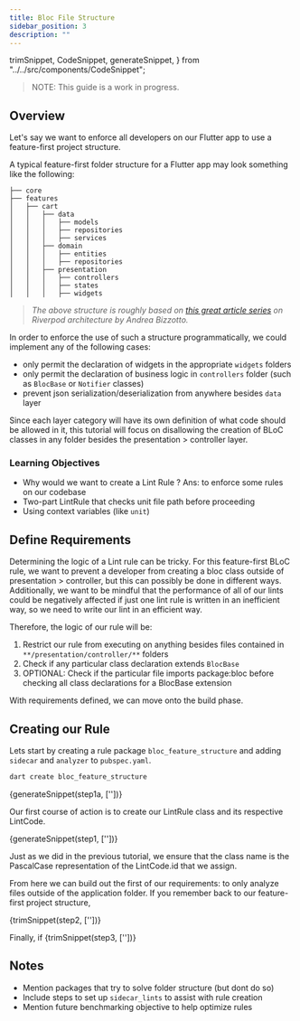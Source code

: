 ```yaml
---
title: Bloc File Structure
sidebar_position: 3
description: ""
---
```


  trimSnippet,
  CodeSnippet,
  generateSnippet,
} from "../../src/components/CodeSnippet";

> NOTE: This guide is a work in progress.

## Overview

Let's say we want to enforce all developers on our Flutter app to use a feature-first project structure.

A typical feature-first folder structure for a Flutter app may look something like the following:

```
├── core
├── features
│   ├── cart
│   │   ├── data
│   │   │   ├── models
│   │   │   ├── repositories
│   │   │   ├── services
│   │   ├── domain
│   │   │   ├── entities
│   │   │   ├── repositories
│   │   ├── presentation
│   │   │   ├── controllers
│   │   │   ├── states
│   │   │   ├── widgets
```
> *The above structure is roughly based on [this great article series](https://codewithandrea.com/articles/flutter-app-architecture-riverpod-introduction/)
> on Riverpod architecture by Andrea Bizzotto.*

In order to enforce the use of such a structure programmatically, we could implement any of the following cases:

- only permit the declaration of widgets in the appropriate `widgets` folders
- only permit the declaration of business logic in `controllers` folder (such as `BlocBase` or `Notifier` classes)
- prevent json serialization/deserialization from anywhere besides `data` layer

Since each layer category will have its own definition of what code should be allowed in it,
this tutorial will focus on disallowing the creation of BLoC classes in any folder besides
the presentation > controller layer.

### Learning Objectives

- Why would we want to create a Lint Rule ? Ans: to enforce some rules on our codebase
- Two-part LintRule that checks unit file path before proceeding 
- Using context variables (like ```unit```)


## Define Requirements

Determining the logic of a Lint rule can be tricky. For this feature-first BLoC rule, we want to prevent a developer from
creating a bloc class outside of presentation > controller, but this can possibly be done in different ways.
Additionally, we want to be mindful that the performance of all of our lints could be negatively affected if
just one lint rule is written in an inefficient way, so we need to write our lint in an efficient way.

Therefore, the logic of our rule will be:

1. Restrict our rule from executing on anything besides files contained in `**/presentation/controller/**` folders
2. Check if any particular class declaration extends `BlocBase`
3. OPTIONAL: Check if the particular file imports package:bloc before checking all class declarations for a BlocBase extension

With requirements defined, we can move onto the build phase.

## Creating our Rule

Lets start by creating a rule package `bloc_feature_structure` and adding `sidecar`
and `analyzer` to `pubspec.yaml`.


```bash
dart create bloc_feature_structure
```

<CodeBlock title="pubspec.yaml" language="dart">{generateSnippet(step1a, [''])}</CodeBlock>

Our first course of action is to create our LintRule class and its respective LintCode.


<CodeBlock title="lib/src/bloc_outside_controller_layer.dart" language="dart">{generateSnippet(step1, [''])}</CodeBlock>

Just as we did in the previous tutorial, we ensure that the class name is the PascalCase representation of the LintCode.id
that we assign.

From here we can build out the first of our requirements: to only analyze files outside of the application folder.
If you remember back to our feature-first project structure,

<CodeBlock language="dart">{trimSnippet(step2, [''])}</CodeBlock>

Finally, if 
<CodeBlock language="dart">{trimSnippet(step3, [''])}</CodeBlock>

## Notes

- Mention packages that try to solve folder structure (but dont do so)
- Include steps to set up `sidecar_lints` to assist with rule creation
- Mention future benchmarking objective to help optimize rules